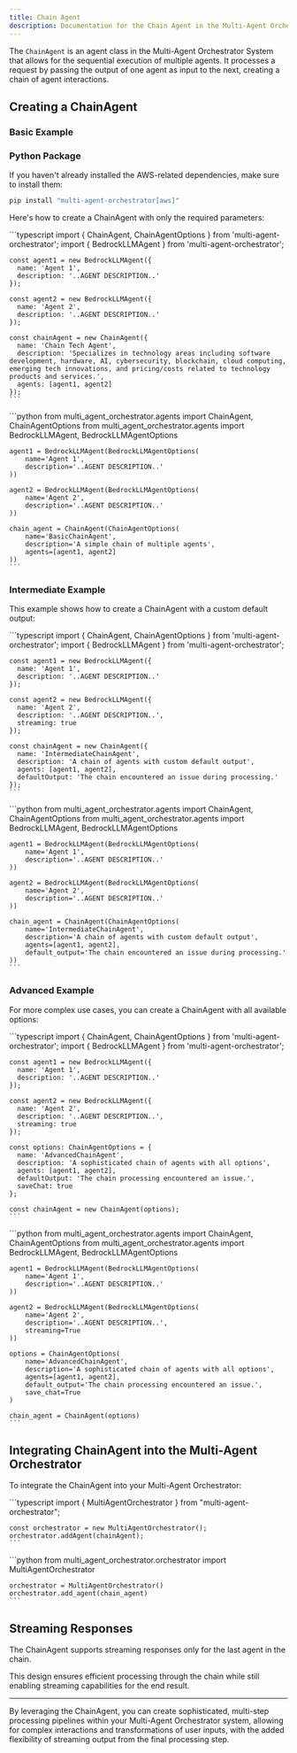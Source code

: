 ```yaml
---
title: Chain Agent
description: Documentation for the Chain Agent in the Multi-Agent Orchestrator System
---
```

The `ChainAgent` is an agent class in the Multi-Agent Orchestrator System that allows for the sequential execution of multiple agents. It processes a request by passing the output of one agent as input to the next, creating a chain of agent interactions.

## Creating a ChainAgent

### Basic Example

### Python Package

If you haven't already installed the AWS-related dependencies, make sure to install them:

```bash
pip install "multi-agent-orchestrator[aws]"
```

Here's how to create a ChainAgent with only the required parameters:


<Tabs syncKey="runtime">
  <TabItem label="TypeScript" icon="seti:typescript" color="blue">
    ```typescript
    import { ChainAgent, ChainAgentOptions } from 'multi-agent-orchestrator';
    import { BedrockLLMAgent } from 'multi-agent-orchestrator';

    const agent1 = new BedrockLLMAgent({
      name: 'Agent 1',
      description: '..AGENT DESCRIPTION..'
    });

    const agent2 = new BedrockLLMAgent({
      name: 'Agent 2',
      description: '..AGENT DESCRIPTION..'
    });

    const chainAgent = new ChainAgent({
      name: 'Chain Tech Agent',
      description: 'Specializes in technology areas including software development, hardware, AI, cybersecurity, blockchain, cloud computing, emerging tech innovations, and pricing/costs related to technology products and services.',
      agents: [agent1, agent2]
    });
    ```
  </TabItem>
  <TabItem label="Python" icon="seti:python">
    ```python
    from multi_agent_orchestrator.agents import ChainAgent, ChainAgentOptions
    from multi_agent_orchestrator.agents import BedrockLLMAgent, BedrockLLMAgentOptions

    agent1 = BedrockLLMAgent(BedrockLLMAgentOptions(
        name='Agent 1',
        description='..AGENT DESCRIPTION..'
    ))

    agent2 = BedrockLLMAgent(BedrockLLMAgentOptions(
        name='Agent 2',
        description='..AGENT DESCRIPTION..'
    ))

    chain_agent = ChainAgent(ChainAgentOptions(
        name='BasicChainAgent',
        description='A simple chain of multiple agents',
        agents=[agent1, agent2]
    ))
    ```
  </TabItem>
</Tabs>

### Intermediate Example

This example shows how to create a ChainAgent with a custom default output:

<Tabs syncKey="runtime">
  <TabItem label="TypeScript" icon="seti:typescript" color="blue">
    ```typescript
    import { ChainAgent, ChainAgentOptions } from 'multi-agent-orchestrator';
    import { BedrockLLMAgent } from 'multi-agent-orchestrator';

    const agent1 = new BedrockLLMAgent({
      name: 'Agent 1',
      description: '..AGENT DESCRIPTION..'
    });

    const agent2 = new BedrockLLMAgent({
      name: 'Agent 2',
      description: '..AGENT DESCRIPTION..',
      streaming: true
    });

    const chainAgent = new ChainAgent({
      name: 'IntermediateChainAgent',
      description: 'A chain of agents with custom default output',
      agents: [agent1, agent2],
      defaultOutput: 'The chain encountered an issue during processing.'
    });
    ```
  </TabItem>
  <TabItem label="Python" icon="seti:python">
    ```python
    from multi_agent_orchestrator.agents import ChainAgent, ChainAgentOptions
    from multi_agent_orchestrator.agents import BedrockLLMAgent, BedrockLLMAgentOptions

    agent1 = BedrockLLMAgent(BedrockLLMAgentOptions(
        name='Agent 1',
        description='..AGENT DESCRIPTION..'
    ))

    agent2 = BedrockLLMAgent(BedrockLLMAgentOptions(
        name='Agent 2',
        description='..AGENT DESCRIPTION..'
    ))

    chain_agent = ChainAgent(ChainAgentOptions(
        name='IntermediateChainAgent',
        description='A chain of agents with custom default output',
        agents=[agent1, agent2],
        default_output='The chain encountered an issue during processing.'
    ))
    ```
  </TabItem>
</Tabs>

### Advanced Example

For more complex use cases, you can create a ChainAgent with all available options:

<Tabs syncKey="runtime">
  <TabItem label="TypeScript" icon="seti:typescript" color="blue">
    ```typescript
    import { ChainAgent, ChainAgentOptions } from 'multi-agent-orchestrator';
    import { BedrockLLMAgent } from 'multi-agent-orchestrator';

    const agent1 = new BedrockLLMAgent({
      name: 'Agent 1',
      description: '..AGENT DESCRIPTION..'
    });

    const agent2 = new BedrockLLMAgent({
      name: 'Agent 2',
      description: '..AGENT DESCRIPTION..',
      streaming: true
    });

    const options: ChainAgentOptions = {
      name: 'AdvancedChainAgent',
      description: 'A sophisticated chain of agents with all options',
      agents: [agent1, agent2],
      defaultOutput: 'The chain processing encountered an issue.',
      saveChat: true
    };

    const chainAgent = new ChainAgent(options);
    ```
  </TabItem>
  <TabItem label="Python" icon="seti:python">
    ```python
    from multi_agent_orchestrator.agents import ChainAgent, ChainAgentOptions
    from multi_agent_orchestrator.agents import BedrockLLMAgent, BedrockLLMAgentOptions

    agent1 = BedrockLLMAgent(BedrockLLMAgentOptions(
        name='Agent 1',
        description='..AGENT DESCRIPTION..'
    ))

    agent2 = BedrockLLMAgent(BedrockLLMAgentOptions(
        name='Agent 2',
        description='..AGENT DESCRIPTION..',
        streaming=True
    ))

    options = ChainAgentOptions(
        name='AdvancedChainAgent',
        description='A sophisticated chain of agents with all options',
        agents=[agent1, agent2],
        default_output='The chain processing encountered an issue.',
        save_chat=True
    )

    chain_agent = ChainAgent(options)
    ```
  </TabItem>
</Tabs>

## Integrating ChainAgent into the Multi-Agent Orchestrator

To integrate the ChainAgent into your Multi-Agent Orchestrator:

<Tabs syncKey="runtime">
  <TabItem label="TypeScript" icon="seti:typescript" color="blue">
    ```typescript
    import { MultiAgentOrchestrator } from "multi-agent-orchestrator";

    const orchestrator = new MultiAgentOrchestrator();
    orchestrator.addAgent(chainAgent);
    ```
  </TabItem>
  <TabItem label="Python" icon="seti:python">
    ```python
    from multi_agent_orchestrator.orchestrator import MultiAgentOrchestrator

    orchestrator = MultiAgentOrchestrator()
    orchestrator.add_agent(chain_agent)
    ```
  </TabItem>
</Tabs>

## Streaming Responses

The ChainAgent supports streaming responses only for the last agent in the chain.

This design ensures efficient processing through the chain while still enabling streaming capabilities for the end result.

---

By leveraging the ChainAgent, you can create sophisticated, multi-step processing pipelines within your Multi-Agent Orchestrator system, allowing for complex interactions and transformations of user inputs, with the added flexibility of streaming output from the final processing step.